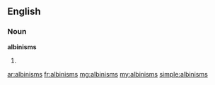 ==English==

===Noun===
'''albinisms'''

# {{plural of|albinism}}

[[ar:albinisms]]
[[fr:albinisms]]
[[mg:albinisms]]
[[my:albinisms]]
[[simple:albinisms]]